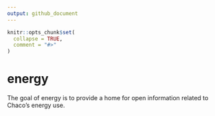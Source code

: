 ```yaml
---
output: github_document
---
```


<!-- README.md is generated from README.Rmd. Please edit that file -->

```r
knitr::opts_chunk$set(
  collapse = TRUE,
  comment = "#>"
)
```

# energy

<!-- badges: start -->
<!-- badges: end -->

The goal of energy is to provide a home for open information related to Chaco's energy use.